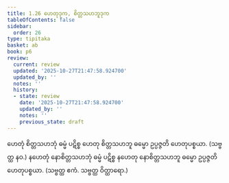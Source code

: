 ```yaml
---
title: 1.26 ဟေတုဒုက, စိတ္တသဟဘူဒုက
tableOfContents: false
sidebar:
  order: 26
type: tipitaka
basket: ab
book: p6
review:
  current: review
  updated: '2025-10-27T21:47:58.924700'
  updated_by: ''
  notes: ''
  history:
  - state: review
    date: '2025-10-27T21:47:58.924700'
    updated_by: ''
    notes: ''
    previous_state: draft
---
```



<ReviewStatus review={frontmatter.review} showDetails={true} />

<HypothesisAnnotation frontmatter={frontmatter} />

<DynamicBreadcrumb />

<Division number="50" book="p6" e="ch" v="39" p="51">

<Paragraph number="146" book="p6">
ဟေတုံ စိတ္တသဟဘုံ ဓမ္မံ ပဋိစ္စ ဟေတု စိတ္တသဟဘူ ဓမ္မော ဥပ္ပဇ္ဇတိ ဟေတုပစ္စယာ. (သဗ္ဗတ္ထ နဝ.)
</Paragraph>

<Paragraph number="147" book="p6">
နဟေတုံ နောစိတ္တသဟဘုံ ဓမ္မံ ပဋိစ္စ နဟေတု နောစိတ္တသဟဘူ ဓမ္မော ဥပ္ပဇ္ဇတိ ဟေတုပစ္စယာ. (သဗ္ဗတ္ထ ဧကံ. သဗ္ဗတ္ထ ဝိတ္ထာရော.)
</Paragraph>
</Division>